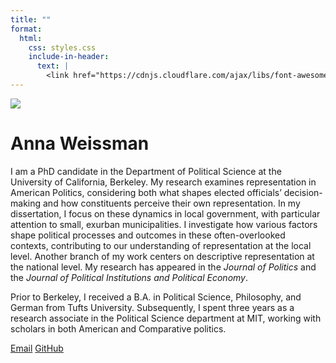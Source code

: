```yaml
---
title: ""
format:
  html:
    css: styles.css
    include-in-header:
      text: |
        <link href="https://cdnjs.cloudflare.com/ajax/libs/font-awesome/6.0.0-beta3/css/all.min.css" rel="stylesheet">
---
```


![](images/Headshot.png){.circular-image}

# Anna Weissman {.center-title}

::: about-text
I am a PhD candidate in the Department of Political Science at the University of California, Berkeley. My research examines representation in American Politics, considering both what shapes elected officials' decision-making and how constituents perceive their own representation. In my dissertation, I focus on these dynamics in local government, with particular attention to small, exurban municipalities. I investigate how various factors shape political processes and outcomes in these often-overlooked contexts, contributing to our understanding of representation at the local level. Another branch of my work centers on descriptive representation at the national level. My research has appeared in the *Journal of Politics* and the *Journal of Political Institutions and Political Economy*. 

Prior to Berkeley, I received a B.A. in Political Science, Philosophy, and German from Tufts University. Subsequently, I spent three years as a research associate in the Political Science department at MIT, working with scholars in both American and Comparative politics.
:::

\vpsace{3ex}

<a href="mailto:anna_weissman@berkeley.edu" class="button"><i class="fas fa-envelope"></i> Email</a> <a href="https://github.com/a-weissman" class="button"><i class="fab fa-github"></i> GitHub</a>

